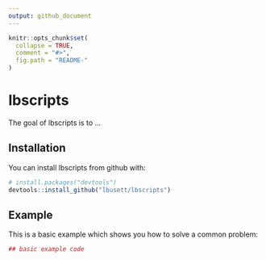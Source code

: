 ```yaml
---
output: github_document
---
```


<!-- README.md is generated from README.Rmd. Please edit that file -->

```r
knitr::opts_chunk$set(
  collapse = TRUE,
  comment = "#>",
  fig.path = "README-"
)
```

# lbscripts

The goal of lbscripts is to ...

## Installation

You can install lbscripts from github with:

```r
# install.packages("devtools")
devtools::install_github("lbusett/lbscripts")
```

## Example

This is a basic example which shows you how to solve a common problem:

```r
## basic example code
```
